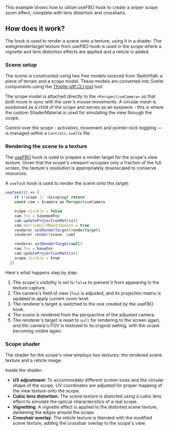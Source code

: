 
This example shows how to utilize useFBO hook to create a sniper scope zoom effect, complete
with lens distortion and crosshairs. 


<Example path="shaders/useFboScope" />


## How does it work?

The hook is used to render a scene onto a texture, using
 it in a shader. The webglrendertarget texture from useFBO hook is used in the scope where a
vignette and lens distortion effects are applied and a reticle is added.

### Scene setup

The scene is constructed using two free models sourced from Sketchfab:
a piece of terrain and a scope model. These models are converted into Svelte components using the
[Threlte gltf CLI tool](/docs/reference/gltf/getting-started) tool.

The scope model is attached directly to the `<PerspectiveCamera>` so that both move in sync with
the user's mouse movements. A circular mesh is positioned as a child of the scope and serves as an eyepiece -
this is where the custom ShaderMaterial is used for simulating the view through the scope.

Control over the scope - activation, movement and pointer-lock toggling — is managed within a `Controls.svelte` file.

### Rendering the scene to a texture

The [useFBO](/docs/reference/extras/use-fbo) hook is used to prepare a render target for the scope's view texture.
Given that the scope's viewport occupies only a fraction of the full screen,
the texture's resolution is appropriately downscaled to conserve resources.

A `useTask` hook is used to render the scene onto this target:

```ts
useTask(() => {
    if (!scope || !$scoping) return
    const cam = $camera as PerspectiveCamera

    scope.visible = false
    cam.fov = $zoomedFov
    cam.updateProjectionMatrix()
    cam.matrixWorldNeedsUpdate = true
    renderer.setRenderTarget(renderTarget)
    renderer.render(scene, cam)

    renderer.setRenderTarget(null)
    cam.fov = baseFov
    cam.updateProjectionMatrix()
    scope.visible = true
  })
```

Here's what happens step by step:

1. The scope's visibility is set to `false` to prevent it from appearing in the texture capture.
2. The camera's field of view (`fov`) is adjusted, and its projection matrix is updated to apply current zoom level.
3. The renderer's target is switched to the one created by the useFBO hook.
4. The scene is rendered from the perspective of the adjusted camera.
5. The renderer's target is reset to `null` for rendering to the screen again, and the camera's FOV is restored to its
original setting, with the scope becoming visible again.

### Scope shader

The shader for the scope's view employs two textures: the rendered scene texture and a reticle image.

Inside the shader:
- **UV adjustment**: To accommodate different screen sizes and the circular shape of the scope, UV coordinates are adjusted for proper mapping of the view texture onto the scope.
- **Cubic lens distortion**: The scene texture is distorted using a cubic lens effect to simulate the optical characteristics of a real scope.
- **Vignetting**: A vignette effect is applied to the distorted scene texture, darkening the edges around the scope.
- **Crosshair overlay**: The reticle texture is blended with the modified scene texture, adding the crosshair overlay to the scope's view.
